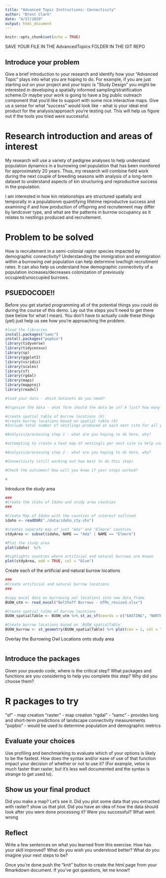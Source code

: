 ```yaml
---
title: "Advanced Topic Instructions: Connectivity"
author: "Brent Clark"
date: "4/27/2020"
output: html_document
---
```


```r
knitr::opts_chunk$set(echo = TRUE)
```


SAVE YOUR FILE IN THE AdvancedTopics FOLDER IN THE GIT REPO

## Introduce your problem

Give a brief introduction to your research and identify how your "Advanced Topic" plays into what you are hoping to do. For example, if you are just starting out on your project and your topic is "Study Design" you might be interested in developing a spatially informed sampling/stratification scheme.Or maybe your work is going to have a big public outreach component that you'd like to support with some nice interactive maps. Give us a sense for what "success" would look like - what is your ideal end product for the analysis/approach you're testing out. This will help us figure out if the tools you tried were successful.

# Research introduction and areas of interest
My research will use a variety of pedigree analyses to help understand population dynamics in a burrowing owl population that has been monitored for approximately 20 years. Thus, my research will combine field work during the next couple of breeding seasons with analysis of a long-term dataset to understand aspects of kin structuring and reproductive success in the population.  

I am interested in how kin relationships are structured spatially and temporally in a populationm quantifying lifetime reproductve success and examining if and how production of offspring and recruitement may differ by landcover type, and what are the patterns in burrow occupancy as it relates to nestlings produced and recruitement.  

# Problem to be solved
How is recruitement in a semi-colonial raptor species impacted by demographic connectivity?  Understanding the immigration and emmigration within a burrowing owl population can help determine low/high recruitment rates.  It can also help us understand how demographic connectivity of a population increases/decreases colonization of previously occupied/unoccupied burrows. 

## PSUEDOCODE!!
Before you get started programming all of the potential things you could do during the course of this demo. Lay out the steps you'll need to get there (see below for what I mean). You don't have to actually code these things (yet) just help us see how you're approaching the problem.

```r
#load the libraries 
install.packages("samc")
install.packages("popbio")
library(tidyverse)
library(tidycensus)
library(sp)
library(ggplot2)
library(viridis)
library(scales)
library(sf)
library(rgdal)
library(maps)
library(mapproj)
library(readxl)

#load your data - which datasets do you need?

#Organize the data - what form should the data be in? A list? how many elements, a data frame? how many rows and columns?

#create spatial table of burrow locations (X) 
#create burrow locations based on spatial table (X)
#Include total number of nestlings produced at each nest site for all years

#Analysis/processing step 1 - what are you hoping to do here, why? 

#attempting to create a heat map of nestingls per nest site to help understand what nest sites have produced the most nestlings for the last 20+ years

#Analysis/processing step 2 - what are you hoping to do here, why? 

#Connectivity (still working out how best to do this step)

#Check the outcomes? How will you know if your steps worked?

# 
```

Introduce the study area
```r
###
#Create the state of Idaho and study area counties
###

#Create Map of Idaho with the counties of interest outlined
idaho <- readOGR("./data/idaho_cty.shx")

#creates seperate map of just "Ada" and "Elmore" counties
stdyArea <- subset(idaho, NAME == "Ada" | NAME == "Elmore")

#Plot the study area
plot(idaho)  %/%

#highlights counties where artificial and natural burrows are known
plot(stdyArea, add = TRUE, col = "blue")   
```

Create each of the artificial and natural burrow locations
```r
###
#Create artificial and natural burrow locations
###

#copy excel data on burrowing owl locations into new data_frame
BUOW_utm <- read_excel("Belthoff Burrows - UTMs_revised.xlsx")

#Create spatial talbe of burrow locations
BUOW_spatialTable <- BUOW_utm %>% st_as_sf(coords = c("EASTING", "NORTHING"), crs = 4326)

#Create burrow locations based on 'BUOW_spatialTable'
BUOW_burrow <- st_geometry(BUOW_spatialTable) %>% plot(cex = 1, col = "orange") 
```

Overlay the Burrowing Owl Locations onto study area
```r

```

## Introduce the packages
Given your psuedo code, where is the critical step? What packages and functions are you considering to help you complete this step? Why did you choose them? 

# R packages to try
"sf" - map creation
"raster" - map creation
"rgdal" - 
"samc" - provides long and short-term predictions of landscape connectivity measurements
"popbio" - would be used to determine population and demographic metrics

## Evaluate your choices
Use profiling and benchmarking to evaluate which of your options is likely to be the fastest. How does the syntax and/or ease of use of that function impact your decision of whether or not to use it? (For example, velox is much faster than raster, but it's less well documented and the syntax is strange to get used to).

## Show us your final product
Did you make a map? Let's see it. Did you plot some data that you extracted with raster? show us that plot. Did you have an idea of how the data should look after you were done processing it? Were you successful? What went wrong

## Reflect
Write a few sentences on what you learned from this exercise. How has your skill improved? What do you wish you understood better? What do you imagine your next steps to be?

Once you're done push the "knit" button to create the html page from your Rmarkdown document. If you've got questions, let me know!!